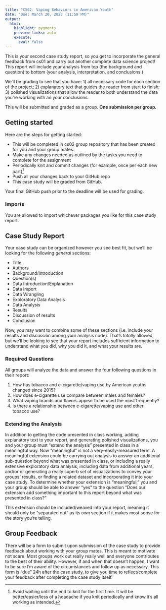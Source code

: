 ```yaml
---
title: "CS02: Vaping Behaviors in American Youth"
date: "Due: March 20, 2023 (11:59 PM)"
output: 
  html: 
    highlight: pygments
    preview-links: auto
    execute:
      eval: false
---
```


This is your second case study report, so you get to incorporate the general feedback from cs01 and carry out another complete data science project! This report will include your analysis from top (the background and question) to bottom (your analysis, interpretation, and conclusions.)

We'll be grading to see that you have: 1) all necessary code for each section of the project; 2) explanatory text that guides the reader from start to finish; 3) polished visualizations that allow the reader to both understand the data you're working with an your conclusions.

This will be submitted and graded as a group. **One submission per group.**

## Getting started

Here are the steps for getting started:

-   This will be completed in cs02 group repository that has been created for you and your group mates.
-   Make any changes needed as outlined by the tasks you need to complete for the assignment
-   Periodically knit and commit changes (for example, once per each new part)[^1]
-   Push all your changes back to your GitHub repo
-   This case study will be graded from GitHub.

[^1]: Avoid waiting until the end to knit for the first time. It will be better/easier/less of a headache if you knit periodically and know it's all working as intended.

Your final GitHub push prior to the deadline will be used for grading.

### Imports

You are allowed to import whichever packages you like for this case study report.

## Case Study Report

Your case study can be organized however you see best fit, but we'll be looking for the following *general* sections:

-   Title
-   Authors
-   Background/Introduction
-   Question(s)
-   Data Introduction/Explanation
-   Data Import
-   Data Wrangling
-   Exploratory Data Analysis
-   Data Analysis
-   Results
-   Discussion of results
-   Conclusion

Now, you may want to combine some of these sections (i.e. include your results and discussion among your analysis code). That's *totally* allowed, but we'll be looking to see that your report includes sufficient information to understand what you did, why you did it, and what your results are.

### Required Questions

All groups will analyze the data and answer the four following questions in their report:

1. How has tobacco and e-cigarette/vaping use by American youths changed since 2015?
2. How does e-cigarette use compare between males and females?
3. What vaping brands and flavors appear to be used the most frequently?
4. Is there a relationship between e-cigarette/vaping use and other tobacco use?

### Extending the Analysis

In addition to getting the code presented in class working, adding explanatory text to your report, and generating polished visualizations, you and your group must "extend the analysis" presented in class in a meaningful way. Now "meaningful" is not a very-easily-measured term. A meaningful extension could be carrying out analysis to answer an additional sub-question beyond what was presented in class, or including a really extensive exploratory data analysis, including data from additional years, and/or or generating a really superb set of visualizations to convey your groups' results, or finding a related dataset and incorporating it into your case study. To determine whether your extension is "meaningful," you and your group should be able to answer "yes" to the question "Does our extension add something important to this report beyond what was presented in class?"

This extension should be included/weaved into your report, meaning it should only be "separated out" as its own section if it makes most sense for the story you're telling.

## Group Feedback

There will be a form to submit upon submission of the case study to provide feedback about working with your group mates. This is meant to motivate not scare. Most groups work out really really well and everyone contributes to the best of their ability. However, if and when that doesn't happen, I want to be sure I'm aware of the circumstances and follow up as necessary. This form is "due" 24h after the case study, to give you time to reflect/complete your feedback after completing the case study itself.
